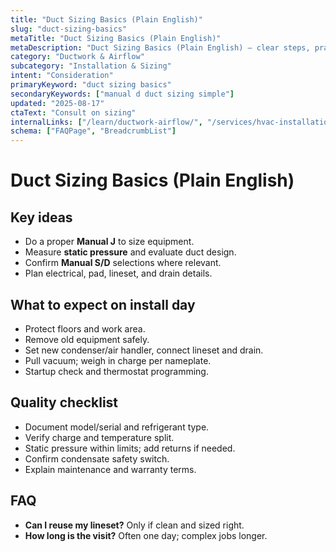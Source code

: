 ```yaml
---
title: "Duct Sizing Basics (Plain English)"
slug: "duct-sizing-basics"
metaTitle: "Duct Sizing Basics (Plain English)"
metaDescription: "Duct Sizing Basics (Plain English) — clear steps, practical detail, and when to call a pro in North Texas."
category: "Ductwork & Airflow"
subcategory: "Installation & Sizing"
intent: "Consideration"
primaryKeyword: "duct sizing basics"
secondaryKeywords: ["manual d duct sizing simple"]
updated: "2025-08-17"
ctaText: "Consult on sizing"
internalLinks: ["/learn/ductwork-airflow/", "/services/hvac-installation/"]
schema: ["FAQPage", "BreadcrumbList"]
---
```


# Duct Sizing Basics (Plain English)



## Key ideas
- Do a proper **Manual J** to size equipment.
- Measure **static pressure** and evaluate duct design.
- Confirm **Manual S/D** selections where relevant.
- Plan electrical, pad, lineset, and drain details.


## What to expect on install day
- Protect floors and work area.
- Remove old equipment safely.
- Set new condenser/air handler, connect lineset and drain.
- Pull vacuum; weigh in charge per nameplate.
- Startup check and thermostat programming.


## Quality checklist
- Document model/serial and refrigerant type.
- Verify charge and temperature split.
- Static pressure within limits; add returns if needed.
- Confirm condensate safety switch.
- Explain maintenance and warranty terms.


## FAQ
- **Can I reuse my lineset?** Only if clean and sized right.
- **How long is the visit?** Often one day; complex jobs longer.
